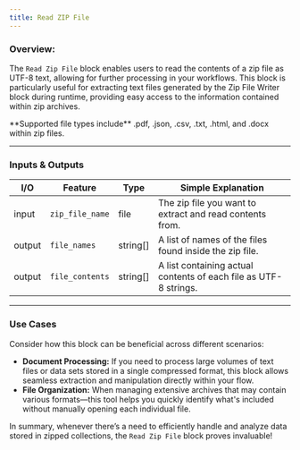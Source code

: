 ```yaml
---
title: Read ZIP File
---
```


### **Overview:**

The `Read Zip File` block enables users to read the contents of a zip file as UTF-8 text, allowing for further processing in your workflows. This block is particularly useful for extracting text files generated by the Zip File Writer block during runtime, providing easy access to the information contained within zip archives.

<Check>
  **Supported file types include** .pdf, .json, .csv, .txt, .html, and .docx
  within zip files.
</Check>

---

### Inputs & Outputs

| I/O    | Feature         | Type     | Simple Explanation                                               |
| ------ | --------------- | -------- | ---------------------------------------------------------------- |
| input  | `zip_file_name` | file     | The zip file you want to extract and read contents from.         |
| output | `file_names`    | string[] | A list of names of the files found inside the zip file.          |
| output | `file_contents` | string[] | A list containing actual contents of each file as UTF-8 strings. |

---

### Use Cases

Consider how this block can be beneficial across different scenarios:

- **Document Processing:** If you need to process large volumes of text files or data sets stored in a single compressed format, this block allows seamless extraction and manipulation directly within your flow.
- **File Organization:** When managing extensive archives that may contain various formats—this tool helps you quickly identify what's included without manually opening each individual file.

In summary, whenever there’s a need to efficiently handle and analyze data stored in zipped collections, the `Read Zip File` block proves invaluable!
